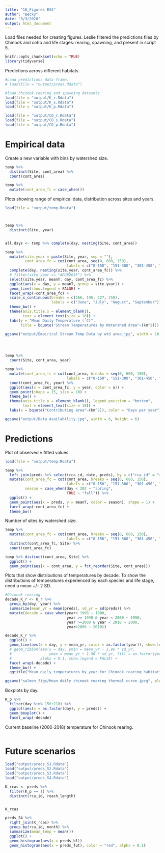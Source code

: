 ```yaml
---
title: "10_Figures RSS"
author: "Becky"
date: "3/3/2020"
output: html_document
---
```


Load files needed for creating figures. Leslie filtered the predictions files by Chinook and coho and life stages: rearing, spawning, and present in script 5.

```r
knitr::opts_chunk$set(echo = TRUE)
library(tidyverse)

```

Predictions across different habitats.

```r
#Load predictions data frame.
# load(file = "output/preds.Rdata")

#load chinook rearing and spawning datasets
load(file = "output/K_r.Rdata")
load(file = "output/K_s.Rdata")
load(file = "output/K_p.Rdata")

load(file = "output/CO_r.Rdata")
load(file = "output/CO_s.Rdata")
load(file = "output/CO_p.Rdata")

```

# Empirical data

Create a new variable with bins by watershed size.

```r
temp %>% 
  distinct(Site, cont_area) %>% 
  count(cont_area) 

temp %>% 
  mutate(cont_area_fc = case_when())

```


Plots showing range of empirical data, distribution across sites and years.

```r
load(file = "output/temp.Rdata")



temp %>% 
  distinct(Site, year)


all.days <- temp %>% complete(day, nesting(Site, cont_area))

temp %>% 
  mutate(site.year = paste(Site, year, sep = ""),
         cont_area_fc = cut(cont_area, seq(0, 600, 150),
                            labels = c("0-150", "151-300", "301-450", "451-579"))) %>% 
  complete(day, nesting(site.year, cont_area_fc)) %>% 
  # filter(site.year == "APU82015") %>%
  select(site.year, meanT, day, cont_area_fc) %>% 
  ggplot(aes(x = day, y = meanT, group = site.year)) +
  geom_line(show.legend = FALSE) +
  facet_wrap(~cont_area_fc) +
  scale_x_continuous(breaks = c(166, 196, 227, 258), 
                     labels = c("June", "July", "August", "September")) +
  theme_bw() +
  theme(axis.title.x = element_blank(),
        text = element_text(size = 18)) +
  labs(y = "Mean Daily Temperature (˚C)",
       title = bquote("Stream Temperatures by Watershed Area"~(km^2)))

ggsave("output/Empirical Stream Temp Data by wtd area.jpg", width = 10, height = 8)





```



```r

temp %>% 
  count(Site, cont_area, year)

temp %>% 
  mutate(cont_area_fc = cut(cont_area, breaks = seq(0, 600, 150), 
                            labels = c("0-150", "151-300", "301-450", "451-579"))) %>% 
  count(cont_area_fc, year) %>% 
  ggplot(aes(x = cont_area_fc, y = year, color = n)) +
  geom_point(shape = 15, size = 10) +
  theme_bw() +
  theme(axis.title.y = element_blank(), legend.position = "bottom", 
        text = element_text(size = 18)) +
  labs(x = bquote("Contributing area"~(km^2)), color = "Days per year")

ggsave("output/Data Availability.jpg", width = 6, height = 6)

```


# Predictions

Plot of observed v fitted values.

```r
load(file = "output/temp.Rdata")

temp %>% 
  left_join(preds %>% select(rca_id, date, preds), by = c("rca_id" = "rca_id", "sampleDate" = "date")) %>% 
  mutate(cont_area_fc = cut(cont_area, breaks = seq(0, 600, 150), 
                            labels = c("0-150", "151-300", "301-450", "451-579")),
         season = case_when(day < 202 ~ "spring",
                            TRUE ~ "fall")) %>% 
  ggplot() +
  geom_point(aes(x = preds, y = meanT, color = season), shape = 1) +
  facet_wrap(~cont_area_fc) +
  theme_bw()
```

Number of sites by watershed size.

```r
temp %>% 
  mutate(cont_area_fc = cut(cont_area, breaks = seq(0, 600, 150), 
                            labels = c("0-150", "151-300", "301-450", "451-579"))) %>% 
  distinct(cont_area_fc, Site) %>% 
  count(cont_area_fc)

temp %>% distinct(cont_area, Site) %>% 
  ggplot() +
  geom_point(aes(x = cont_area, y = fct_reorder(Site, cont_area)))
```


Plots that show distributions of temperatures by decade. To show the distributions of temperatures experienced by each species and life stage, need a mean +/- 2 SD. 

```r


#Chinook rearing
decade_K_r <- K_r %>% 
  group_by(day, year) %>% 
  summarize(mean_yr = mean(preds), sd_yr = sd(preds)) %>% 
  mutate(decade = case_when(year< 1990 ~ 1980, 
                            year >= 1990 & year < 2000 ~ 1990, 
                            year >=2000 & year < 2010 ~ 2000, 
                            year>2009 ~ 2010))

decade_K_r %>%
  ggplot() +
  geom_line(aes(x = day, y = mean_yr, color = as.factor(year)), show.legend = FALSE) +
  # geom_ribbon(aes(x = day, ymin = mean_yr - 1.96 * sd_yr, 
  #                 ymax = mean_yr + 1.96 * sd_yr, fill = as.factor(year)),
  #             alpha = 0.1, show.legend = FALSE) + 
  facet_wrap(~decade) + 
  theme_bw() +
  ggtitle("Mean daily temperatures by year for Chinook rearing habitat") 

ggsave("salmon_figs/Mean daily chinook rearing thermal curve.jpeg", plot=last_plot())


```

Boxplots by day. 

```r

K_p %>% 
  filter(day %in% 150:210) %>% 
  ggplot(aes(x = as.factor(day), y = preds)) +
  geom_boxplot() + 
  facet_wrap(~decade)

```

Current baseline (2000-2018) temperature for Chinook rearing.

```r



```


# Future scenarios


```r
load("output/preds_S1.Rdata")
load("output/preds_S2.Rdata")
load("output/preds_S3.Rdata")
load("output/preds_S4.Rdata")
```


```r
K_rcas <- preds %>% 
  filter(K_p == 1) %>% 
  distinct(rca_id, reach_length)


K_rcas

preds_S4 %>% 
  right_join(K_rcas) %>%
  group_by(rca_id, month) %>% 
  summarize(mean_temp = mean())
  ggplot() +
  geom_histogram(aes(x = preds_bl)) 
  geom_histogram(aes(x = preds_fut), color = "red", alpha = 0.1)

```



